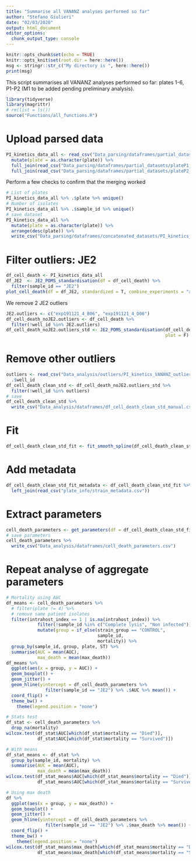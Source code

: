 ```yaml
---
title: "Summarise all VANANZ analyses performed so far"
author: "Stefano Giulieri"
date: "02/03/2020"
output: html_document
editor_options: 
  chunk_output_type: console
---
```


```r
knitr::opts_chunk$set(echo = TRUE)
knitr::opts_knit$set(root.dir = here::here())
msg <- stringr::str_c("My directory is ", here::here())
print(msg)
```

This script summarises all VANANZ analyses performed so far: plates 1-6, P1-P2 (M1 to be added pending preliminary analysis).

```r
library(tidyverse)
library(magrittr)
# rm(list = ls())
source("Functions/all_functions.R")
```

# Upload parsed data

```r
PI_kinetics_data_all <- read_csv("Data_parsing/dataframes/partial_datasets/all_PI_kinetics_well_info.csv") %>%
  mutate(plate = as.character(plate)) %>%
  full_join(read_csv("Data_parsing/dataframes/partial_datasets/plateP1_PI_kinetics_well_info.csv")) %>%
  full_join(read_csv("Data_parsing/dataframes/partial_datasets/plateP2_PI_kinetics_well_info.csv"))
```

Perform a few checks to confirm that the merging worked

```r
# List of plates
PI_kinetics_data_all %>% .$plate %>% unique()
# Number of isolates
PI_kinetics_data_all %>% .$sample_id %>% unique()
# save dataset
PI_kinetics_data_all %>%
  mutate(plate = as.character(plate)) %>%
  arrange(desc(plate)) %>%
  write_csv("Data_parsing/dataframes/concatenated_datasets/PI_kinetics_data.csv")
```

# Filter outliers: JE2

```r
df_cell_death <- PI_kinetics_data_all
df_JE2  <- JE2_POMS_standardisation(df = df_cell_death) %>%
  filter(sample_id == "JE2")
plot_cell_death(df = df_JE2, standardized = T, combine_experiments = "all", annotate = T)
```

We remove 2 JE2 outliers 

```r
JE2.outliers <- c("exp191121_4_B06", "exp191121_4_D06")
df_cell_death_noJE2.outliers <- df_cell_death %>%
  filter(!well_id %in% JE2.outliers)
df_cell_death_noJE2.outliers_std <- JE2_POMS_standardisation(df_cell_death_noJE2.outliers,
                                                             plot = F)
```

# Remove other outliers

```r
outliers <- read_csv("Data_analysis/outliers/PI_kinetics_VANANZ_outliers.csv") %>%
  .$well_id
df_cell_death_clean_std <- df_cell_death_noJE2.outliers_std %>%
  filter(!well_id %in% outliers)
# save 
df_cell_death_clean_std %>%
  write_csv("Data_analysis/dataframes/df_cell_death_clean_std_manual.csv")
```

# Fit 

```r
df_cell_death_clean_std_fit <- fit_smooth_spline(df_cell_death_clean_std)
```

# Add metadata

```r
df_cell_death_clean_std_fit_metadata <- df_cell_death_clean_std_fit %>%
  left_join(read_csv("plate_info/strain_metadata.csv"))
```


# Extract parameters

```r
cell_death_parameters <- get_parameters(df = df_cell_death_clean_std_fit_metadata)
# save parameters
cell_death_parameters %>%
  write_csv("Data_analysis/dataframes/cell_death_parameters.csv")
```

# Repeat analyse of aggregate parameters

```r
# Mortality using AUC
df_means <- cell_death_parameters %>%
  # filter(plate != 4) %>%
  # remove same patient isolates
  filter(intrahost_index == 1 | is.na(intrahost_index)) %>%
            filter(!sample_id %in% c("Complete lysis", "Non infected")) %>%
            mutate(group = if_else(strain_group == "CONTROL", 
                                   sample_id,
                                   mortality)) %>%
  group_by(sample_id, group, plate, ST) %>%
  summarise(AUC = mean(AUC),
            max_death = mean(max_death))
df_means %>% 
  ggplot(aes(x = group, y = AUC)) +
  geom_boxplot() +
  geom_jitter() +
  geom_hline(yintercept = df_cell_death_parameters %>%
               filter(sample_id == "JE2") %>% .$AUC %>% mean()) +
  coord_flip() +
  theme_bw() +
    theme(legend.position = "none") 

# Stats test
df_stat <- cell_death_parameters %>%
  drop_na(mortality)
wilcox.test(df_stat$AUC[which(df_stat$mortality == "Died")], 
            df_stat$AUC[which(df_stat$mortality == "Survived")])

# With means
df_stat_means <- df_stat %>%
  group_by(sample_id, mortality) %>%
  summarise(AUC = mean(AUC),
            max_death = mean(max_death))
wilcox.test(df_stat_means$AUC[which(df_stat_means$mortality == "Died")], 
            df_stat_means$AUC[which(df_stat_means$mortality == "Survived")])
```

```r
# Using max death
df %>% 
  ggplot(aes(x = group, y = max_death)) +
  geom_boxplot() +
  geom_jitter() +
  geom_hline(yintercept = df_cell_death_parameters %>%
               filter(sample_id == "JE2") %>% .$max_death %>% mean()) +
  coord_flip() +
  theme_bw() +
    theme(legend.position = "none") 
wilcox.test(df_stat_means$max_death[which(df_stat_means$mortality == "Died")], 
            df_stat_means$max_death[which(df_stat_means$mortality == "Survived")])

```

